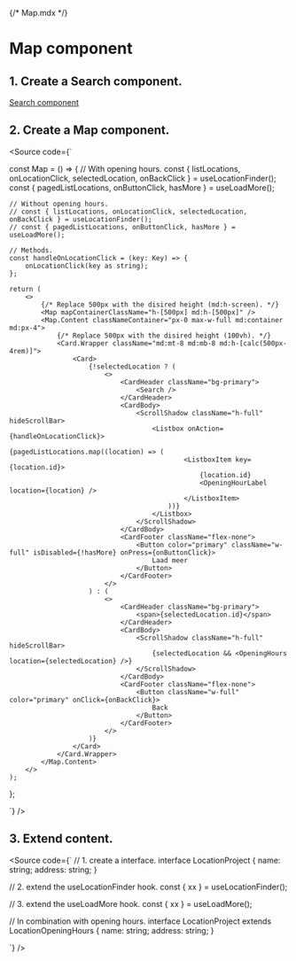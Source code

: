 {/* Map.mdx */}



<Meta of={MapStories} />

# Map component
## 1. Create a Search component.
[Search component](?path=/docs/map-search--docs)

## 2. Create a Map component.
<Source code={`

const Map = () => {
    // With opening hours.
    const { listLocations, onLocationClick, selectedLocation, onBackClick } = useLocationFinder<LocationOpeningHours>();
    const { pagedListLocations, onButtonClick, hasMore } = useLoadMore<LocationOpeningHours>();
    
    // Without opening hours.
    // const { listLocations, onLocationClick, selectedLocation, onBackClick } = useLocationFinder();
    // const { pagedListLocations, onButtonClick, hasMore } = useLoadMore();

    // Methods.
    const handleOnLocationClick = (key: Key) => {
        onLocationClick(key as string);
    };

    return (
        <>
            {/* Replace 500px with the disired height (md:h-screen). */}
            <Map mapContainerClassName="h-[500px] md:h-[500px]" />
            <Map.Content classNameContainer="px-0 max-w-full md:container md:px-4">
                {/* Replace 500px with the disired height (100vh). */}
                <Card.Wrapper className="md:mt-8 md:mb-8 md:h-[calc(500px-4rem)]">
                    <Card>
                        {!selectedLocation ? (
                            <>
                                <CardHeader className="bg-primary">
                                    <Search />
                                </CardHeader>
                                <CardBody>
                                    <ScrollShadow className="h-full" hideScrollBar>
                                        <Listbox onAction={handleOnLocationClick}>
                                            {pagedListLocations.map((location) => (
                                                <ListboxItem key={location.id}>
                                                    {location.id}
                                                    <OpeningHourLabel location={location} />
                                                </ListboxItem>
                                            ))}
                                        </Listbox>
                                    </ScrollShadow>
                                </CardBody>
                                <CardFooter className="flex-none">
                                    <Button color="primary" className="w-full" isDisabled={!hasMore} onPress={onButtonClick}>
                                        Laad meer
                                    </Button>
                                </CardFooter>
                            </>
                        ) : (
                            <>
                                <CardHeader className="bg-primary">
                                    <span>{selectedLocation.id}</span>
                                </CardHeader>
                                <CardBody>
                                    <ScrollShadow className="h-full" hideScrollBar>
                                        {selectedLocation && <OpeningHours location={selectedLocation} />}
                                    </ScrollShadow>
                                </CardBody>
                                <CardFooter className="flex-none">
                                    <Button className="w-full" color="primary" onClick={onBackClick}>
                                        Back
                                    </Button>
                                </CardFooter>
                            </>
                        )}
                    </Card>
                </Card.Wrapper>
            </Map.Content>
        </>
    );
};

`} />

<Canvas of={MapStories.Primary} />

## 3. Extend content.
<Source code={`
// 1. create a interface.
interface LocationProject {
    name: string;
    address: string;
}

// 2. extend the useLocationFinder hook.
const { xx } = useLocationFinder<LocationProject>();

// 3. extend the useLoadMore hook.
const { xx } = useLoadMore<LocationProject>();

// In combination with opening hours.
interface LocationProject extends LocationOpeningHours {
    name: string;
    address: string;
}

`} />